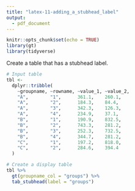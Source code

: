 ```yaml
---
title: "latex-11-adding_a_stubhead_label"
output: 
  - pdf_document
---
```


```r
knitr::opts_chunk$set(echo = TRUE)
library(gt)
library(tidyverse)
```

Create a table that has a stubhead label.

```r
# Input table
tbl <-
  dplyr::tribble(
    ~groupname, ~rowname, ~value_1, ~value_2,
    "A",        "1",      361.1,    260.1,
    "A",        "2",      184.3,    84.4,
    "A",        "3",      342.3,    126.3,
    "A",        "4",      234.9,    37.1,
    "B",        "1",      190.9,    832.5,
    "B",        "2",      743.3,    281.2,
    "B",        "3",      252.3,    732.5,
    "B",        "4",      344.7,    281.2,
    "C",        "1",      197.2,    818.0,
    "C",        "2",      284.6,    394.4
  )
```


```r
# Create a display table
tbl %>%
  gt(groupname_col = "groups") %>%
  tab_stubhead(label = "groups")
```
